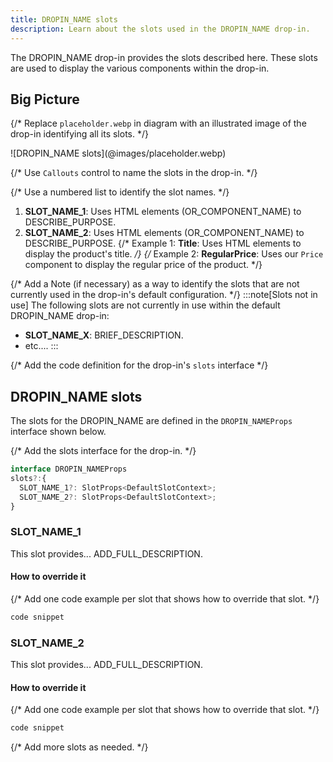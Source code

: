 ```yaml
---
title: DROPIN_NAME slots
description: Learn about the slots used in the DROPIN_NAME drop-in.
---
```



The DROPIN_NAME drop-in provides the slots described here. These slots are used to display the various components within the drop-in.

## Big Picture

{/* Replace `placeholder.webp` in diagram with an illustrated image of the drop-in identifying all its slots. */}

<Diagram caption="DROPIN_NAME slots illustration">
  ![DROPIN_NAME slots](@images/placeholder.webp)
</Diagram>

{/* Use `Callouts` control to name the slots in the drop-in. */}

<Callouts columnCount="1">

{/* Use a numbered list to identify the slot names. */}

1. **SLOT_NAME_1**: Uses HTML elements (OR_COMPONENT_NAME) to DESCRIBE_PURPOSE.
1. **SLOT_NAME_2**: Uses HTML elements (OR_COMPONENT_NAME) to DESCRIBE_PURPOSE.
   {/* Example 1: **Title**: Uses HTML elements to display the product's title. */}
   {/* Example 2: **RegularPrice**: Uses our `Price` component to display the regular price of the product. */}

</Callouts>

{/* Add a Note (if necessary) as a way to identify the slots that are not currently used in the drop-in's default configuration. */}
:::note[Slots not in use]
The following slots are not currently in use within the default DROPIN_NAME drop-in:

- **SLOT_NAME_X**: BRIEF_DESCRIPTION.
- etc....
  :::

{/* Add the code definition for the drop-in's `slots` interface */}

## DROPIN_NAME slots

The slots for the DROPIN_NAME are defined in the `DROPIN_NAMEProps` interface shown below.

{/* Add the slots interface for the drop-in. */}

```typescript
interface DROPIN_NAMEProps
slots?:{
  SLOT_NAME_1?: SlotProps<DefaultSlotContext>;
  SLOT_NAME_2?: SlotProps<DefaultSlotContext>;
}
```

### SLOT_NAME_1

This slot provides... ADD_FULL_DESCRIPTION.

#### How to override it

{/* Add one code example per slot that shows how to override that slot. */}

```js
code snippet
```

### SLOT_NAME_2

This slot provides... ADD_FULL_DESCRIPTION.

#### How to override it

{/* Add one code example per slot that shows how to override that slot. */}

```js
code snippet
```

{/* Add more slots as needed. */}
